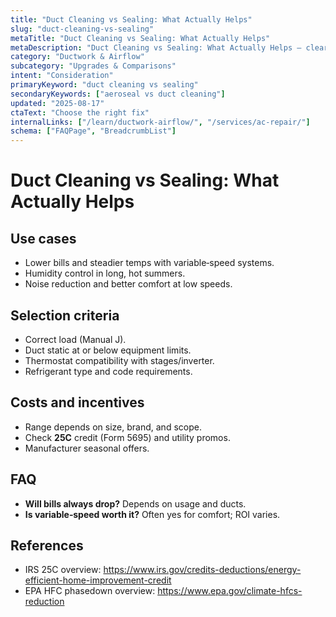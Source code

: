 ```yaml
---
title: "Duct Cleaning vs Sealing: What Actually Helps"
slug: "duct-cleaning-vs-sealing"
metaTitle: "Duct Cleaning vs Sealing: What Actually Helps"
metaDescription: "Duct Cleaning vs Sealing: What Actually Helps — clear steps, practical detail, and when to call a pro in North Texas."
category: "Ductwork & Airflow"
subcategory: "Upgrades & Comparisons"
intent: "Consideration"
primaryKeyword: "duct cleaning vs sealing"
secondaryKeywords: ["aeroseal vs duct cleaning"]
updated: "2025-08-17"
ctaText: "Choose the right fix"
internalLinks: ["/learn/ductwork-airflow/", "/services/ac-repair/"]
schema: ["FAQPage", "BreadcrumbList"]
---
```


# Duct Cleaning vs Sealing: What Actually Helps



## Use cases
- Lower bills and steadier temps with variable‑speed systems.
- Humidity control in long, hot summers.
- Noise reduction and better comfort at low speeds.


## Selection criteria
- Correct load (Manual J).
- Duct static at or below equipment limits.
- Thermostat compatibility with stages/inverter.
- Refrigerant type and code requirements.


## Costs and incentives
- Range depends on size, brand, and scope.
- Check **25C** credit (Form 5695) and utility promos.
- Manufacturer seasonal offers.


## FAQ
- **Will bills always drop?** Depends on usage and ducts.
- **Is variable‑speed worth it?** Often yes for comfort; ROI varies.


## References
- IRS 25C overview: https://www.irs.gov/credits-deductions/energy-efficient-home-improvement-credit
- EPA HFC phasedown overview: https://www.epa.gov/climate-hfcs-reduction
